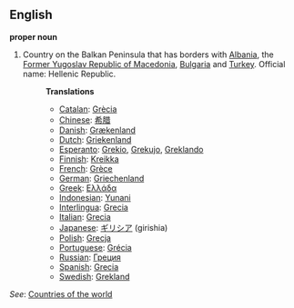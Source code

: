 ==English==

'''proper noun'''

# Country on the Balkan Peninsula that has borders with [[Albania]], the [[Former Yugoslav Republic of Macedonia]], [[Bulgaria]] and [[Turkey]]. Official name: Hellenic Republic.
#:'''Translations'''
#:*[[Catalan]]: [[Grècia]]
#:*[[Chinese]]: [[希腊]]
#:*[[Danish]]: [[Grækenland]]
#:*[[Dutch]]: [[Griekenland]]
#:*[[Esperanto]]: [[Grekio]], [[Grekujo]], [[Greklando]]
#:*[[Finnish]]: [[Kreikka]]
#:*[[French]]: [[Grèce]]
#:*[[German]]: [[Griechenland]]
#:*[[Greek]]: [[Ελλάδα]]
#:*[[Indonesian]]: [[Yunani]]
#:*[[Interlingua]]: [[Grecia]]
#:*[[Italian]]: [[Grecia]]
#:*[[Japanese]]: [[ギリシア]] (girishia)
#:*[[Polish]]: [[Grecja]]
#:*[[Portuguese]]: [[Grécia]]
#:*[[Russian]]: [[Греция]]
#:*[[Spanish]]: [[Grecia]]
#:*[[Swedish]]: [[Grekland]]

''See'': [[Countries of the world]]